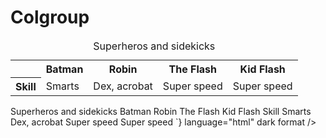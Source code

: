 
<Meta title="Atoms/Table/Colgroup" />

# Colgroup

<Unstyled>
  <table>
    <caption>Superheros and sidekicks</caption>
    <colgroup>
      <col />
      <col span="2" className="batman" />
      <col span="2" className="flash" />
    </colgroup>
    <tr>
      <td></td>
      <th scope="col">Batman</th>
      <th scope="col">Robin</th>
      <th scope="col">The Flash</th>
      <th scope="col">Kid Flash</th>
    </tr>
    <tr>
      <th scope="row">Skill</th>
      <td>Smarts</td>
      <td>Dex, acrobat</td>
      <td>Super speed</td>
      <td>Super speed</td>
    </tr>
  </table>
  <Source
    code={`
      <table>
        <caption>Superheros and sidekicks</caption>
        <colgroup>
          <col />
          <col span="2" className="batman" />
          <col span="2" className="flash" />
        </colgroup>
        <tr>
          <td></td>
          <th scope="col">Batman</th>
          <th scope="col">Robin</th>
          <th scope="col">The Flash</th>
          <th scope="col">Kid Flash</th>
        </tr>
        <tr>
          <th scope="row">Skill</th>
          <td>Smarts</td>
          <td>Dex, acrobat</td>
          <td>Super speed</td>
          <td>Super speed</td>
        </tr>
      </table>
    `}
    language="html"
    dark
    format
  />
</Unstyled>